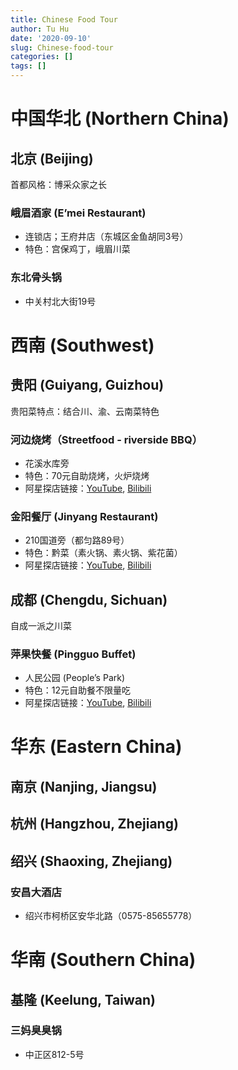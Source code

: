```yaml
---
title: Chinese Food Tour
author: Tu Hu
date: '2020-09-10'
slug: Chinese-food-tour
categories: []
tags: []
---
```


# 中国华北 (Northern China)

## 北京 (Beijing)
首都风格：博采众家之长

### 峨眉酒家 (E'mei Restaurant)
- 连锁店；王府井店（东城区金鱼胡同3号）
- 特色：宫保鸡丁，峨眉川菜

### 东北骨头锅
- 中关村北大街19号

# 西南 (Southwest)

## 贵阳 (Guiyang, Guizhou)
贵阳菜特点：结合川、渝、云南菜特色

### 河边烧烤（Streetfood - riverside BBQ）
- 花溪水库旁
- 特色：70元自助烧烤，火炉烧烤
- 阿星探店链接：[YouTube](https://youtu.be/RPZ4g28jtYg), 
[Bilibili](https://www.bilibili.com/video/BV11C4y1b7Eo/)

### 金阳餐厅 (Jinyang Restaurant)
- 210国道旁（都匀路89号）
- 特色：黔菜（素火锅、素火锅、紫花菌）
- 阿星探店链接：[YouTube](https://www.youtube.com/watch?v=hJUj9qmh3Ic), 
[Bilibili](https://www.bilibili.com/video/BV1VC4y187et?from=search&seid=17349043768405956215)

## 成都 (Chengdu, Sichuan)
自成一派之川菜

### 萍果快餐 (Pingguo Buffet)
- 人民公园 (People's Park)
- 特色：12元自助餐不限量吃
- 阿星探店链接：[YouTube](https://youtu.be/sol8k-_uwoE), 
[Bilibili](https://www.bilibili.com/video/BV1DE411q7ZY/)

# 华东 (Eastern China)

## 南京 (Nanjing, Jiangsu)

## 杭州 (Hangzhou, Zhejiang)

## 绍兴 (Shaoxing, Zhejiang)

### 安昌大酒店
- 绍兴市柯桥区安华北路（0575-85655778）

# 华南 (Southern China)

## 基隆 (Keelung, Taiwan)

### 三妈臭臭锅
- 中正区812-5号
